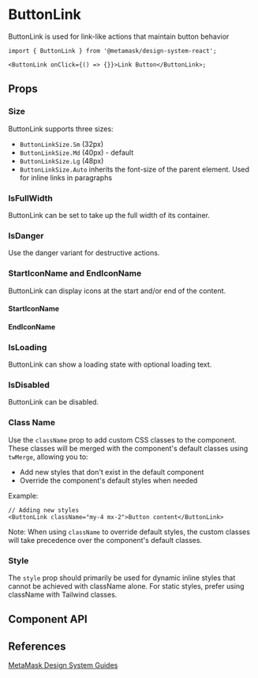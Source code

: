 

# ButtonLink

ButtonLink is used for link-like actions that maintain button behavior

```tsx
import { ButtonLink } from '@metamask/design-system-react';

<ButtonLink onClick={() => {}}>Link Button</ButtonLink>;
```

<Canvas of={ButtonLinkStories.Default} />

## Props

### Size

ButtonLink supports three sizes:

- `ButtonLinkSize.Sm` (32px)
- `ButtonLinkSize.Md` (40px) - default
- `ButtonLinkSize.Lg` (48px)
- `ButtonLinkSize.Auto` inherits the font-size of the parent element. Used for inline links in paragraphs

<Canvas of={ButtonLinkStories.Size} />

### IsFullWidth

ButtonLink can be set to take up the full width of its container.

<Canvas of={ButtonLinkStories.IsFullWidth} />

### IsDanger

Use the danger variant for destructive actions.

<Canvas of={ButtonLinkStories.IsDanger} />

### StartIconName and EndIconName

ButtonLink can display icons at the start and/or end of the content.

#### StartIconName

<Canvas of={ButtonLinkStories.StartIconName} />

#### EndIconName

<Canvas of={ButtonLinkStories.EndIconName} />

### IsLoading

ButtonLink can show a loading state with optional loading text.

<Canvas of={ButtonLinkStories.IsLoading} />

### IsDisabled

ButtonLink can be disabled.

<Canvas of={ButtonLinkStories.IsDisabled} />

### Class Name

Use the `className` prop to add custom CSS classes to the component. These classes will be merged with the component's default classes using `twMerge`, allowing you to:

- Add new styles that don't exist in the default component
- Override the component's default styles when needed

Example:

```tsx
// Adding new styles
<ButtonLink className="my-4 mx-2">Button content</ButtonLink>
```

Note: When using `className` to override default styles, the custom classes will take precedence over the component's default classes.

### Style

The `style` prop should primarily be used for dynamic inline styles that cannot be achieved with className alone. For static styles, prefer using className with Tailwind classes.

## Component API

<Controls of={ButtonLinkStories.Default} />

## References

[MetaMask Design System Guides](https://www.notion.so/MetaMask-Design-System-Guides-Design-f86ecc914d6b4eb6873a122b83c12940)
